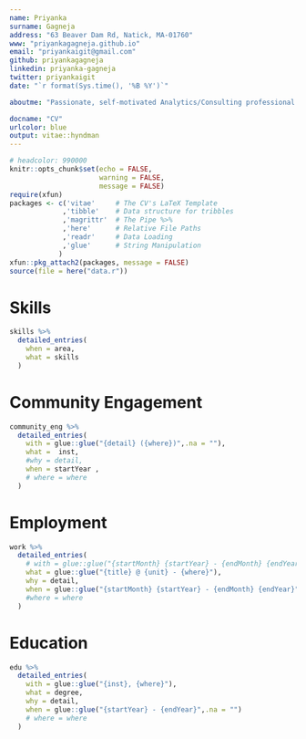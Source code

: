 ```yaml
---
name: Priyanka 
surname: Gagneja
address: "63 Beaver Dam Rd, Natick, MA-01760"
www: "priyankagagneja.github.io"
email: "priyankaigit@gmail.com"
github: priyankagagneja
linkedin: priyanka-gagneja
twitter: priyankaigit
date: "`r format(Sys.time(), '%B %Y')`"

aboutme: "Passionate, self-motivated Analytics/Consulting professional worked across industries like retail, education & financial services. Curious, Quick learner, relentless and always willing to learn new tools and technologies. Looking forward to exploring a variety of opportunities that data can bring"

docname: "CV"
urlcolor: blue
output: vitae::hyndman
---
```


```r
# headcolor: 990000
knitr::opts_chunk$set(echo = FALSE,
                      warning = FALSE,
                      message = FALSE)
require(xfun)
packages <- c('vitae'     # The CV's LaTeX Template
             ,'tibble'    # Data structure for tribbles
             ,'magrittr'  # The Pipe %>%
             ,'here'      # Relative File Paths
             ,'readr'     # Data Loading
             ,'glue'      # String Manipulation
            )
xfun::pkg_attach2(packages, message = FALSE)
source(file = here("data.r"))
```

# Skills

```r
skills %>%
  detailed_entries(
    when = area,
    what = skills
  )
```

# Community Engagement

```r
community_eng %>%
  detailed_entries(
    with = glue::glue("{detail} ({where})",.na = ""),
    what =  inst,
    #why = detail,
    when = startYear ,
    # where = where
  )
```

# Employment

```r
work %>%
  detailed_entries(
    # with = glue::glue("{startMonth} {startYear} - {endMonth} {endYear}",.na = ""),
    what = glue::glue("{title} @ {unit} - {where}"),
    why = detail,
    when = glue::glue("{startMonth} {startYear} - {endMonth} {endYear}",.na = "")
    #where = where
  )
``` 

# Education

```r
edu %>%
  detailed_entries(
    with = glue::glue("{inst}, {where}"),
    what = degree,
    why = detail,
    when = glue::glue("{startYear} - {endYear}",.na = "")
    # where = where
  )
```